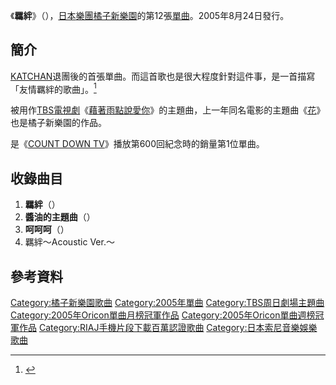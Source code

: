 {{Infobox Single
| Name           = 羈絆<br />{{lang|ja|キズナ}}
| Cover=キズナ.jpg
| Artist         = [[橘子新樂園|橘子新樂園]] 
| Album          = [[ИATURAL|ИATURAL]]
| Released       = 2005年8月24日 
| Format         = 
| Recorded       =  
| Genre          = [[J-POP|J-POP]]
| Length         =  
| Label          = [[gr8!_records|gr8! records]]
| Writer         = 
| Producer       = {{lang|ja|[[シライシ紗トリ|シライシ紗トリ]]}}
| Certification  = 
| Chart position = *週榜第1位（[[Oricon公信榜|Oricon]]）
*2005年9月度月榜第1位（[[Oricon公信榜|Oricon]]）
*2005年度年榜第12位（[[Oricon公信榜|Oricon]]）
| Last single    = [[小姐！請你給我愛|小姐！請你給我愛]] <br /> （2005年） |
| This single    = '''羈絆''' <br /> （2005年） |
| Next single    = [[冠軍之歌|冠軍之歌]]<br />（2006年） |
}}
《'''羈絆'''》（{{lang-ja|キズナ}}），[[日本|日本]][[樂團|樂團]][[橘子新樂園|橘子新樂園]]的第12張[[單曲|單曲]]。2005年8月24日發行。

== 簡介 ==
[[北尾一人|KATCHAN]]退團後的首張單曲。而這首歌也是很大程度針對這件事，是一首描寫「友情羈絆的歌曲」。<ref>[http://www.oricon.co.jp/music/special/050824_01.html {{lang|ja|ORANGE RANGE『“友情の絆”によって生まれたそれぞれのスタートとは?!』}}]</ref>

被用作[[TBS|TBS]][[電視劇|電視劇]]《[[藉著雨點說愛你|藉著雨點說愛你]]》的主題曲，上一年同名電影的主題曲《[[花_(橘子新樂園單曲)|花]]》也是橘子新樂園的作品。

是《[[COUNT_DOWN_TV|COUNT DOWN TV]]》播放第600回紀念時的銷量第1位單曲。

== 收錄曲目 ==
# '''羈絆'''（{{lang|ja|キズナ}}）
# '''醬油的主題曲'''（{{lang|ja|ソイソースのTheme}}）
# '''呵呵呵'''（{{lang|ja|ほほほ}}）
# 羈絆～Acoustic Ver.～

== 參考資料 ==
{{reflist}}

{{ORANGE RANGE}}
{{TBS周日劇場主題曲2000年代後半部}}
{{Oricon單曲月榜冠軍 (2000年代後期)|2005年9月}}
{{Oricon單曲週榜冠軍 (2005年)|2005年9月5日}}

{{DEFAULTSORT:Kizuna}}
[[Category:橘子新樂園歌曲|Category:橘子新樂園歌曲]]
[[Category:2005年單曲|Category:2005年單曲]]
[[Category:TBS周日劇場主題曲|Category:TBS周日劇場主題曲]]
[[Category:2005年Oricon單曲月榜冠軍作品|Category:2005年Oricon單曲月榜冠軍作品]]
[[Category:2005年Oricon單曲週榜冠軍作品|Category:2005年Oricon單曲週榜冠軍作品]]
[[Category:RIAJ手機片段下載百萬認證歌曲|Category:RIAJ手機片段下載百萬認證歌曲]]
[[Category:日本索尼音樂娛樂歌曲|Category:日本索尼音樂娛樂歌曲]]